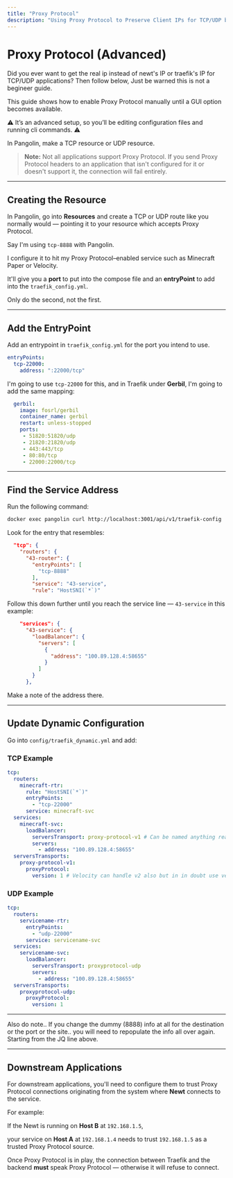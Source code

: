 ```yaml
---
title: "Proxy Protocol"
description: "Using Proxy Protocol to Preserve Client IPs for TCP/UDP backends"
---
```


# Proxy Protocol (Advanced)

Did you ever want to get the real ip instead of newt's IP or traefik's IP for TCP/UDP applications? Then follow below, Just be warned this is not a begineer guide.

This guide shows how to enable Proxy Protocol manually until a GUI option becomes available.

⚠️ It’s an advanced setup, so you’ll be editing configuration files and running cli commands. ⚠️

In Pangolin, make a TCP resource or UDP resource.

> **Note:** Not all applications support Proxy Protocol. If you send Proxy Protocol headers to an application that isn't configured for it or doesn't support it, the connection will fail entirely.

---

## Creating the Resource

In Pangolin, go into **Resources** and create a TCP or UDP route like you normally would — pointing it to your resource which accepts Proxy Protocol.

Say I'm using `tcp-8888` with Pangolin.

I configure it to hit my Proxy Protocol–enabled service such as Minecraft Paper or Velocity.

It'll give you a **port** to put into the compose file and an **entryPoint** to add into the `traefik_config.yml`.

Only do the second, not the first.

---

## Add the EntryPoint

Add an entrypoint in `traefik_config.yml` for the port you intend to use.

```yaml
entryPoints:
  tcp-22000: 
    address: ":22000/tcp"
```

I'm going to use `tcp-22000` for this, and in Traefik under **Gerbil**, I'm going to add the same mapping:

```yaml
  gerbil:
    image: fosrl/gerbil
    container_name: gerbil
    restart: unless-stopped
    ports:
     - 51820:51820/udp
     - 21820:21820/udp
     - 443:443/tcp
     - 80:80/tcp
     - 22000:22000/tcp
```

---

## Find the Service Address

Run the following command:

```bash
docker exec pangolin curl http://localhost:3001/api/v1/traefik-config | jq
```

Look for the entry that resembles:

```json
  "tcp": {
    "routers": {
      "43-router": {
        "entryPoints": [
          "tcp-8888"
        ],
        "service": "43-service",
        "rule": "HostSNI(`*`)"
```

Follow this down further until you reach the service line — `43-service` in this example:

```json
    "services": {
      "43-service": {
        "loadBalancer": {
          "servers": [
            {
              "address": "100.89.128.4:58655"
            }
          ]
        }
      },
```

Make a note of the address there.

---

## Update Dynamic Configuration

Go into `config/traefik_dynamic.yml` and add:

### TCP Example

```yaml
tcp:
  routers:
    minecraft-rtr:
      rule: "HostSNI(`*`)"
      entryPoints:
        - "tcp-22000"
      service: minecraft-svc
  services:
    minecraft-svc:
      loadBalancer:
        serversTransport: proxy-protocol-v1 # Can be named anything really as long as it matches the defined transport.
        servers:
          - address: "100.89.128.4:58655"
  serversTransports:
    proxy-protocol-v1:
      proxyProtocol:
        version: 1 # Velocity can handle v2 also but in in doubt use version over version 2.
```

### UDP Example

```yaml
tcp:
  routers:
    servicename-rtr:
      entryPoints:
        - "udp-22000"
      service: servicename-svc
  services:
    servicename-svc:
      loadBalancer:
        serversTransport: proxyprotocol-udp
        servers:
          - address: "100.89.128.4:58655"
  serversTransports:
    proxyprotocol-udp:
      proxyProtocol:
        version: 1
```

---

Also do note.. If you change the dummy (8888) info at all for the destination or the port or the site.. you will need to repopulate the info all over again. Starting from the JQ line above.

---

## Downstream Applications

For downstream applications, you'll need to configure them to trust Proxy Protocol connections originating from the system where **Newt** connects to the service.

For example:

If the Newt is running on **Host B** at `192.168.1.5`,

your service on **Host A** at `192.168.1.4` needs to trust `192.168.1.5` as a trusted Proxy Protocol source.

Once Proxy Protocol is in play, the connection between Traefik and the backend **must** speak Proxy Protocol — otherwise it will refuse to connect.